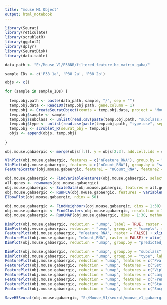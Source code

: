 ```yaml
---
title: "mouse M1 Object"
output: html_notebook
---
```


```r

library(Seurat)
library(reticulate)
library(scrubletR)
library(ggplot2)
library(dplyr)
library(SeuratDisk)
library(data.table)

data_path <- "E:/Mouse_V1/P38NR/filtered_feature_bc_matrix_gaba/"

sample_IDs <- c('P38_1a', 'P38_2a', 'P38_2b')

objs <- c()

for (sample in sample_IDs) {
  
  temp.obj.path <- paste(data_path, sample, "/", sep = "")
  temp.obj.data <- Read10X(temp.obj.path, gene.column = 1)
  temp.obj <- CreateSeuratObject(counts = temp.obj.data, project = "Mouse_V1_P38")
  temp.obj$sample <- sample
  temp.obj$subclass <- unlist(read.csv(paste(temp.obj.path, "subclass.csv", sep = ""), header = FALSE))
  temp.obj$type <- unlist(read.csv(paste(temp.obj.path, "type.csv", sep = ""), header = FALSE))
  temp.obj <- scrublet_R(seurat_obj = temp.obj)
  objs <- append(objs, temp.obj)
  
}

```


```r

obj.mouse.gabaergic <- merge(objs[[1]], y = objs[2:3], add.cell.ids = sample_IDs, project = "Mouse_V1_P38")

```


```r

VlnPlot(obj.mouse.gabaergic, features = c("nFeature_RNA"), group.by = "sample", raster = FALSE)
VlnPlot(obj.mouse.gabaergic, features = c("nCount_RNA"), group.by = "sample", raster = FALSE)
FeatureScatter(obj.mouse.gabaergic, feature1 = "nCount_RNA", feature2 = "nFeature_RNA", raster = FALSE)

```


```r

obj.mouse.gabaergic <- FindVariableFeatures(obj.mouse.gabaergic, selection.method = "vst", nfeatures = 3000)
all.genes <- rownames(obj.mouse.gabaergic)
obj.mouse.gabaergic <- ScaleData(obj.mouse.gabaergic, features = all.genes)
obj.mouse.gabaergic <- RunPCA(obj.mouse.gabaergic, features = VariableFeatures(object = obj.mouse.gabaergic))
ElbowPlot(obj.mouse.gabaergic, ndims = 50)

```


```r

obj.mouse.gabaergic <- FindNeighbors(obj.mouse.gabaergic, dims = 1:30)
obj.mouse.gabaergic <- FindClusters(obj.mouse.gabaergic, resolution = 1, algorithm = 4, method = "igraph")
obj.mouse.gabaergic <- RunUMAP(obj.mouse.gabaergic, dims = 1:30, method="umap-learn")

```


```r

DimPlot(obj.mouse.gabaergic, reduction = "umap", label = TRUE, raster = FALSE) + NoLegend() + xlim(-18, 18) + ylim(-18, 18) + coord_equal()
DimPlot(obj.mouse.gabaergic, reduction = "umap", group.by = "sample", raster = FALSE) + xlim(-18, 18) + ylim(-18, 18) + coord_equal()
FeaturePlot(obj.mouse.gabaergic, "nFeature_RNA", raster = FALSE) + xlim(-18, 18) + ylim(-18, 18) + coord_equal()
FeaturePlot(obj.mouse.gabaergic, "nCount_RNA", raster = FALSE) + xlim(-18, 18) + ylim(-18, 18) + coord_equal()
DimPlot(obj.mouse.gabaergic, reduction = "umap", group.by = "predicted_doublets", raster = FALSE) + xlim(-18, 18) + ylim(-18, 18) + coord_equal()

```


```r

DimPlot(obj.mouse.gabaergic, reduction = "umap", group.by = "subclass", label = TRUE, raster = FALSE) + NoLegend() + xlim(-18, 18) + ylim(-18, 18) + coord_equal()
DimPlot(obj.mouse.gabaergic, reduction = "umap", group.by = "type", label = TRUE, raster = FALSE) + NoLegend() + xlim(-18, 18) + ylim(-18, 18) + coord_equal()
FeaturePlot(obj.mouse.gabaergic, reduction = "umap", features = c("Pvalb"), raster = FALSE) + NoLegend() + xlim(-18, 18) + ylim(-18, 18) + coord_equal()
FeaturePlot(obj.mouse.gabaergic, reduction = "umap", features = c("Sst"), raster = FALSE) + NoLegend() + xlim(-18, 18) + ylim(-18, 18) + coord_equal()
FeaturePlot(obj.mouse.gabaergic, reduction = "umap", features = c("Vip"), raster = FALSE) + NoLegend() + xlim(-18, 18) + ylim(-18, 18) + coord_equal()
FeaturePlot(obj.mouse.gabaergic, reduction = "umap", features = c("Lamp5"), raster = FALSE) + NoLegend() + xlim(-18, 18) + ylim(-18, 18) + coord_equal()
FeaturePlot(obj.mouse.gabaergic, reduction = "umap", features = c("Frem1"), raster = FALSE) + NoLegend() + xlim(-18, 18) + ylim(-18, 18) + coord_equal()
FeaturePlot(obj.mouse.gabaergic, reduction = "umap", features = c("Stac"), raster = FALSE) + NoLegend() + xlim(-18, 18) + ylim(-18, 18) + coord_equal()
FeaturePlot(obj.mouse.gabaergic, reduction = "umap", features = c("Sncg"), raster = FALSE) + NoLegend() + xlim(-18, 18) + ylim(-18, 18) + coord_equal()

```


```r

SaveH5Seurat(obj.mouse.gabaergic, "E:/Mouse_V1/seurat/mouse_v1_gabaergic.h5seurat", overwrite = TRUE, verbose = TRUE)

```

